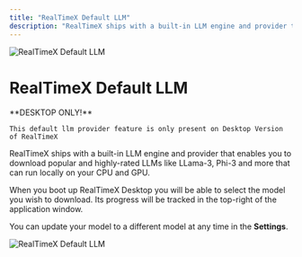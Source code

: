 ```yaml
---
title: "RealTimeX Default LLM"
description: "RealTimeX ships with a built-in LLM engine and provider that enables you to download popular and highly-rated LLMs like LLama-3, Phi-3 and more that can run locally on your CPU and GPU."
---
```



<Image
  src="/images/realtimex-setup/llm-configuration/local/built-in/header-image.png"
  height={1080}
  width={1920}
  quality={100}
  alt="RealTimeX Default LLM"
/>

# RealTimeX Default LLM

<Callout type="info" emoji="️💡">
  **DESKTOP ONLY!**

    This default llm provider feature is only present on Desktop Version of RealTimeX

</Callout>

RealTimeX ships with a built-in LLM engine and provider that enables you to download popular and highly-rated LLMs like LLama-3, Phi-3 and more that can run locally on your CPU and GPU.

When you boot up RealTimeX Desktop you will be able to select the model you wish to download. Its progress will be tracked in the top-right of the application window.

You can update your model to a different model at any time in the **Settings**.

<Image
  src="/images/realtimex-setup/llm-configuration/local/built-in/default-llm.png"
  height={1080}
  width={1920}
  quality={100}
  alt="RealTimeX Default LLM"
/>

